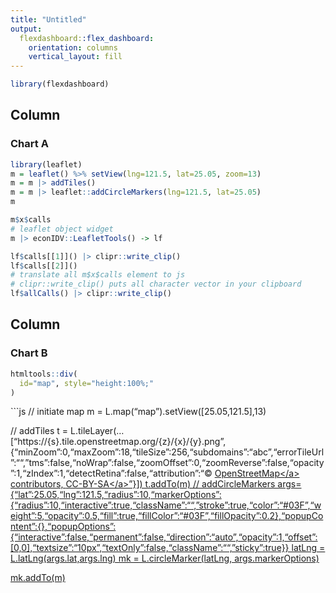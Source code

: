 ```yaml
---
title: "Untitled"
output: 
  flexdashboard::flex_dashboard:
    orientation: columns
    vertical_layout: fill
---
```


```r
library(flexdashboard)
```

Column {data-width=650}
-----------------------------------------------------------------------

### Chart A

```r
library(leaflet)
m = leaflet() %>% setView(lng=121.5, lat=25.05, zoom=13) 
m = m |> addTiles()
m = m |> leaflet::addCircleMarkers(lng=121.5, lat=25.05)
m
```

```r
m$x$calls
# leaflet object widget 
m |> econIDV::LeafletTools() -> lf

lf$calls[[1]]() |> clipr::write_clip()
lf$calls[[2]]()
# translate all m$x$calls element to js
# clipr::write_clip() puts all character vector in your clipboard
lf$allCalls() |> clipr::write_clip()
```


Column {data-width=650}
-----------------------------------------------------------------------

### Chart B

```r
htmltools::div(
  id="map", style="height:100%;"
)
```

```js
// initiate map
m = L.map("map").setView([25.05,121.5],13)

// addTiles
t = L.tileLayer(...["https://{s}.tile.openstreetmap.org/{z}/{x}/{y}.png",{"minZoom":0,"maxZoom":18,"tileSize":256,"subdomains":"abc","errorTileUrl":"","tms":false,"noWrap":false,"zoomOffset":0,"zoomReverse":false,"opacity":1,"zIndex":1,"detectRetina":false,"attribution":"&copy; <a href=\"https://openstreetmap.org\">OpenStreetMap<\/a> contributors, <a href=\"https://creativecommons.org/licenses/by-sa/2.0/\">CC-BY-SA<\/a>"}])
t.addTo(m)
// addCircleMarkers
args={"lat":25.05,"lng":121.5,"radius":10,"markerOptions":{"radius":10,"interactive":true,"className":"","stroke":true,"color":"#03F","weight":5,"opacity":0.5,"fill":true,"fillColor":"#03F","fillOpacity":0.2},"popupContent":{},"popupOptions":{"interactive":false,"permanent":false,"direction":"auto","opacity":1,"offset":[0,0],"textsize":"10px","textOnly":false,"className":"","sticky":true}}
latLng = L.latLng(args.lat,args.lng)
mk = L.circleMarker(latLng, args.markerOptions)

mk.addTo(m)
